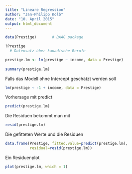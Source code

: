 ```yaml
---
title: "Lineare Regression"
author: "Jan-Philipp Kolb"
date: "10. April 2015"
output: html_document
---
```




```r
data(Prestige)       # DAAG package

?Prestige
  # Datensatz über kanadische Berufe

prestige.lm <- lm(prestige ~ income, data = Prestige)
  
summary(prestige.lm)
```

Falls das Modell ohne Intercept geschätzt werden soll

```r
lm(prestige ~ -1 + income, data = Prestige)
```


Vorhersage mit predict
  
```r
predict(prestige.lm)

```


Die Residuen bekommt man mit 

```r
resid(prestige.lm)
```


Die gefitteten Werte und die Residuen 

```r
data.frame(Prestige, fitted.value=predict(prestige.lm), 
           residual=resid(prestige.lm))
```


Ein Residuenplot
  
```r
plot(prestige.lm, which = 1)
```

